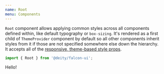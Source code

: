 ```yaml
---
name: Root
menu: Components
---
```



<ThemePreview of={Root} />

`Root` component allows applying common styles across all components defined within, like default typography or `box-sizing`.
It's rendered as a first child of `ThemeProvider` component by default so all other components
inherit styles from it if those are not specified somewhere else down the hierarchy.
It accepts all of the [responsive, theme-based style props](/responsive-props).

```javascript
import { Root } from '@deity/falcon-ui';
```

<Playground>
  <Root>
    <Text>Hello!</Text>
  </Root>
</Playground>
